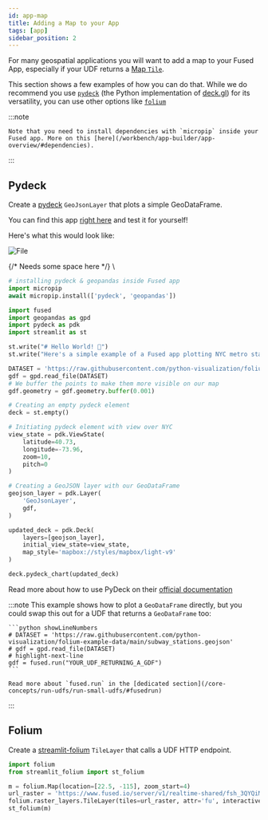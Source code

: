 ```yaml
---
id: app-map
title: Adding a Map to your App
tags: [app]
sidebar_position: 2
---
```


For many geospatial applications you will want to add a map to your Fused App, especially if your UDF returns a [Map `Tile`](/core-concepts/filetile/#tile).

This section shows a few examples of how you can do that. While we do recommend you use [`pydeck`](/workbench/app-builder/app-map/#pydeck) (the Python implementation of [deck.gl](https://deck.gl/)) for its versatility, you can use other options like [`folium`](/workbench/app-builder/app-map/#folium)

:::note

    Note that you need to install dependencies with `micropip` inside your Fused app. More on this [here](/workbench/app-builder/app-overview/#dependencies).
:::


## Pydeck

Create a [pydeck](https://deckgl.readthedocs.io/en/latest/layer.html) `GeoJsonLayer` that plots a simple GeoDataFrame.

You can find this app [right here](https://www.fused.io/workbench/apps#app/s/i/fa_3qtkNGx3cLhrvd9h9FjDRz) and test it for yourself!

Here's what this would look like:


<div style={{textAlign: 'center'}}>
<img src={ImgStdout} alt="File" style={{width: 700}} />
</div>

{/* Needs some space here */}
\

```python showLineNumbers
# installing pydeck & geopandas inside Fused app
import micropip
await micropip.install(['pydeck', 'geopandas'])

import fused
import geopandas as gpd
import pydeck as pdk
import streamlit as st

st.write("# Hello World! 👋")
st.write("Here's a simple example of a Fused app plotting NYC metro stations")

DATASET = 'https://raw.githubusercontent.com/python-visualization/folium-example-data/main/subway_stations.geojson'
gdf = gpd.read_file(DATASET)
# We buffer the points to make them more visible on our map
gdf.geometry = gdf.geometry.buffer(0.001)

# Creating an empty pydeck element
deck = st.empty()

# Initiating pydeck element with view over NYC
view_state = pdk.ViewState(
    latitude=40.73,
    longitude=-73.96,
    zoom=10,
    pitch=0
)

# Creating a GeoJSON layer with our GeoDataFrame
geojson_layer = pdk.Layer(
    'GeoJsonLayer',
    gdf,
)

updated_deck = pdk.Deck(
    layers=[geojson_layer],
    initial_view_state=view_state,
    map_style='mapbox://styles/mapbox/light-v9'
)

deck.pydeck_chart(updated_deck)
```

Read more about how to use PyDeck on their [official documentation](https://deckgl.readthedocs.io/en/latest/index.html)

:::note
    This example shows how to plot a `GeoDataFrame` directly, but you could swap this out for a UDF that returns a `GeoDataFrame` too:

    ```python showLineNumbers
    # DATASET = 'https://raw.githubusercontent.com/python-visualization/folium-example-data/main/subway_stations.geojson'
    # gdf = gpd.read_file(DATASET)
    # highlight-next-line
    gdf = fused.run("YOUR_UDF_RETURNING_A_GDF")
    ```

    Read more about `fused.run` in the [dedicated section](/core-concepts/run-udfs/run-small-udfs/#fusedrun)
:::

## Folium

Create a [streamlit-folium](https://folium.streamlit.app/) `TileLayer` that calls a UDF HTTP endpoint.

```python showLineNumbers
import folium
from streamlit_folium import st_folium

m = folium.Map(location=[22.5, -115], zoom_start=4)
url_raster = 'https://www.fused.io/server/v1/realtime-shared/fsh_3QYQiMYzgyV18rUBdrOEpO/run/tiles/{z}/{x}/{y}?dtype_out_raster=png'
folium.raster_layers.TileLayer(tiles=url_raster, attr='fu', interactive=True,).add_to(m)
st_folium(m)
```
